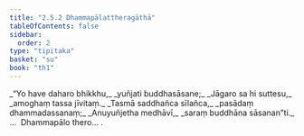 ```yaml
---
title: "2.5.2 Dhammapālattheragāthā"
tableOfContents: false
sidebar:
  order: 2
type: "tipitaka"
basket: "su"
book: "th1"
---
```



<DynamicBreadcrumb />

<Division number="203" book="th1">

<Paragraph number="405" type="verses" book="th1">
_“Yo have daharo bhikkhu,_  
_yuñjati buddhasāsane;_  
_Jāgaro sa hi suttesu,_  
_amoghaṃ tassa jīvitaṃ._  

</Paragraph>

</Division>
<Division number="204" book="th1">

<Paragraph number="406" type="verses" book="th1">
_Tasmā saddhañca sīlañca,_  
_pasādaṃ dhammadassanaṃ;_  
_Anuyuñjetha medhāvī,_  
_saraṃ buddhāna sāsanan”ti._  


</Paragraph>
</Division>

<Paragraph number="407" type="center" book="th1">
…  Dhammapālo thero… .
</Paragraph>